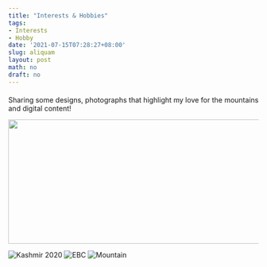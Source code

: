 ```yaml
---
title: "Interests & Hobbies"
tags:
- Interests
- Hobby
date: '2021-07-15T07:28:27+08:00'
slug: aliquam
layout: post
math: no
draft: no
---
```

#### 

Sharing some designs, photographs that highlight my love for the mountains and digital content!

<!--img align="left" width="100" height="100" src="/images/wallpaper1.jpg"-->

<img align="center" width="800" height="250" src="/images/pic1.png">



![Kashmir 2020](/images/wallpaper1.jpg)
![EBC](/images/wallpaper2.jpg)
![Mountain](/images/wallpaper3.jpg)
